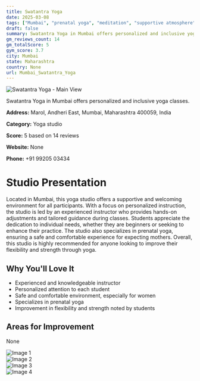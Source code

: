 ```yaml
---
title: Swatantra Yoga
date: 2025-03-08
tags: ["Mumbai", "prenatal yoga", "meditation", "supportive atmosphere", "Mumbai"]  
draft: false
summary: Swatantra Yoga in Mumbai offers personalized and inclusive yoga classes.
gm_reviews_count: 14
gm_totalScore: 5
gym_score: 3.7
city: Mumbai
state: Maharashtra
country: None
url: Mumbai_Swatantra_Yoga
---
```


<div className="aspect-[16/9] relative my-8">
  <img 
    src="https://lh5.googleusercontent.com/p/AF1QipPH3iD45c8uEXjFuPe3NgHz3hOWHOOyiqUcK_qJ=w1920-h1080-k-no"
    alt="Swatantra Yoga - Main View"
    className="object-cover absolute inset-0 w-full h-full rounded-lg"
  />
</div>

Swatantra Yoga in Mumbai offers personalized and inclusive yoga classes.

**Address:** Marol, Andheri East, Mumbai, Maharashtra 400059, India

**Category:** Yoga studio

**Score:** 5 based on 14 reviews

**Website:** None

**Phone:** +91 99205 03434

# Studio Presentation

Located in Mumbai, this yoga studio offers a supportive and welcoming environment for all participants. 
With a focus on personalized instruction, the studio is led by an experienced instructor who provides hands-on adjustments and tailored guidance during classes. 
Students appreciate the dedication to individual needs, whether they are beginners or seeking to enhance their practice. 
The studio also specializes in prenatal yoga, ensuring a safe and comfortable experience for expecting mothers. 
Overall, this studio is highly recommended for anyone looking to improve their flexibility and strength through yoga.

## Why You'll Love It

- Experienced and knowledgeable instructor
- Personalized attention to each student
- Safe and comfortable environment, especially for women
- Specializes in prenatal yoga
- Improvement in flexibility and strength noted by students

## Areas for Improvement

None

<div className="grid grid-cols-1 xl:grid-cols-2 gap-4 my-8">
<div className="aspect-[4/3] relative"><img src="https://lh3.googleusercontent.com/p/AF1QipOzFDlB71ZRaQmgVIwEaZkoUX1WGqKJ07jXsR01=w1920-h1080-k-no" alt="Image 1" className="object-cover absolute inset-0 w-full h-full rounded-lg" /></div>
<div className="aspect-[4/3] relative"><img src="https://lh5.googleusercontent.com/p/AF1QipNyEJvrH2Lc2GfHbVUaiVvZtYdR_rg7XIUYL9A2=w1920-h1080-k-no" alt="Image 2" className="object-cover absolute inset-0 w-full h-full rounded-lg" /></div>
<div className="aspect-[4/3] relative"><img src="https://lh5.googleusercontent.com/p/AF1QipP_N7pl2hyV7_qrLopGMwhUIQV3XIV7sf3y7jQD=w1920-h1080-k-no" alt="Image 3" className="object-cover absolute inset-0 w-full h-full rounded-lg" /></div>
<div className="aspect-[4/3] relative"><img src="https://lh5.googleusercontent.com/p/AF1QipNc5qgMSylcxzX6VvijvcAgkIZAN_SddDkk2ElE=w1920-h1080-k-no" alt="Image 4" className="object-cover absolute inset-0 w-full h-full rounded-lg" /></div>
</div>